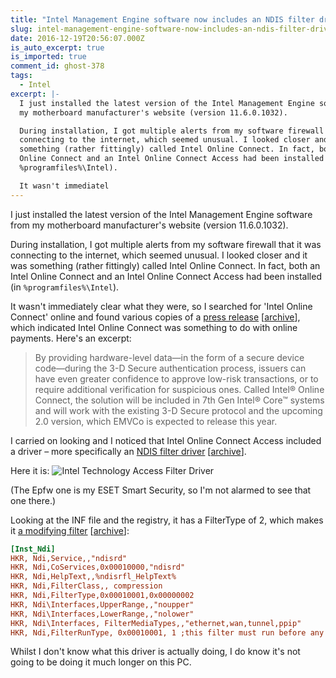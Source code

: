 ```yaml
---
title: "Intel Management Engine software now includes an NDIS filter driver"
slug: intel-management-engine-software-now-includes-an-ndis-filter-driver
date: 2016-12-19T20:56:07.000Z
is_auto_excerpt: true
is_imported: true
comment_id: ghost-378
tags:
  - Intel
excerpt: |-
  I just installed the latest version of the Intel Management Engine software from
  my motherboard manufacturer's website (version 11.6.0.1032).

  During installation, I got multiple alerts from my software firewall that it was
  connecting to the internet, which seemed unusual. I looked closer and it was
  something (rather fittingly) called Intel Online Connect. In fact, both an Intel
  Online Connect and an Intel Online Connect Access had been installed (in
  %programfiles%\Intel).

  It wasn't immediatel
---
```


I just installed the latest version of the Intel Management Engine software from
my motherboard manufacturer's website (version 11.6.0.1032).

During installation, I got multiple alerts from my software firewall that it was
connecting to the internet, which seemed unusual. I looked closer and it was
something (rather fittingly) called Intel Online Connect. In fact, both an Intel
Online Connect and an Intel Online Connect Access had been installed (in
`%programfiles%\Intel`).

It wasn't immediately clear what they were, so I searched for 'Intel Online
Connect' online and found various copies of a
[press release](http://www.businesswire.com/news/home/20161024005454/en/Visa-Intel-Collaborate-Drive-Payment-Security-Connected)
\[[archive](http://archive.is/nigR6)], which indicated Intel Online Connect was
something to do with online payments. Here's an excerpt:

> By providing hardware-level data—in the form of a secure device code—during
> the 3-D Secure authentication process, issuers can have even greater
> confidence to approve low-risk transactions, or to require additional
> verification for suspicious ones. Called Intel® Online Connect, the solution
> will be included in 7th Gen Intel® Core™ systems and will work with the
> existing 3-D Secure protocol and the upcoming 2.0 version, which EMVCo is
> expected to release this year.

I carried on looking and I noticed that Intel Online Connect Access included a
driver – more specifically an
[NDIS filter driver](https://msdn.microsoft.com/en-gb/windows/hardware/drivers/network/introduction-to-ndis-filter-drivers)
\[[archive](http://archive.is/YoSo5)].

Here it is: ![Intel Technology Access Filter Driver](./2016-12-19--1-.png)

(The Epfw one is my ESET Smart Security, so I'm not alarmed to see that one
there.)

Looking at the INF file and the registry, it has a FilterType of 2, which makes
it
[a modifying filter](https://msdn.microsoft.com/en-gb/windows/hardware/drivers/network/types-of-filter-drivers)
\[[archive](http://archive.is/Xmdoo)]:

```ini
[Inst_Ndi]
HKR, Ndi,Service,,"ndisrd"
HKR, Ndi,CoServices,0x00010000,"ndisrd"
HKR, Ndi,HelpText,,%ndisrfl_HelpText%
HKR, Ndi,FilterClass,, compression
HKR, Ndi,FilterType,0x00010001,0x00000002
HKR, Ndi\Interfaces,UpperRange,,"noupper"
HKR, Ndi\Interfaces,LowerRange,,"nolower"
HKR, Ndi\Interfaces, FilterMediaTypes,,"ethernet,wan,tunnel,ppip"
HKR, Ndi,FilterRunType, 0x00010001, 1 ;this filter must run before any protocol can bind to the below miniport
```

Whilst I don't know what this driver is actually doing, I do know it's not going
to be doing it much longer on this PC.
